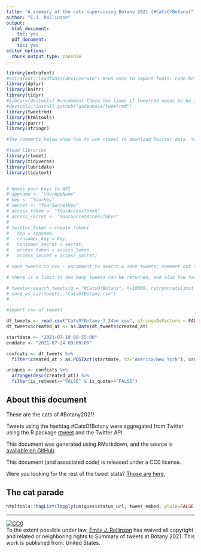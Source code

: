 ```yaml
---
title: "A summary of the cats supervising Botany 2021 (#CatsOfBotany)"
author: "E.J. Rollinson"
output:
  html_document:
    toc: yes
  pdf_document:
    toc: yes
editor_options: 
  chunk_output_type: console
---  
```


```r

library(extrafont)
#extrafont::loadfonts(device="win") #run once to import fonts; code below assumes Open Sans installed locally
library(dplyr)
library(knitr)
library(tidyr)
#library(devtools) #uncomment these two lines if tweetrmd needs to be installed
#devtools::install_github("gadenbuie/tweetrmd")
library(tweetrmd)
library(htmltools)
library(purrr)
library(stringr)

#The comments below show how to use rtweet to download Twitter data. You will need to create an app at https://dev.twitter.com/ to get Twitter API OAuth values that fill into the spaces indicated below. This code needs to run to generate the csv used in creating this document, but should be commented out to knit the final product.

#load libraries
library(rtweet)
library(tidyverse)
library(lubridate)
library(tidytext)


# #pass your keys to API
# appname <- "YourAppName"
# key <- "YourKey"
# secret <- "YourSecretKey"
# access_token <- "YourAccessToken"
# access_secret <- "YourSecretAccessToken"
# 
# twitter_token <-create_token(
#   app = appname,
#   consumer_key = key,
#   consumer_secret = secret,
#   access_token = access_token,
#   access_secret = access_secret)

# save tweets to csv - uncomment to search & save tweets; comment out to knit HTML document

# there is a limit to how many tweets can be returned, and also how far back in time the Twitter API will search - to save tweets for a long event, I recommend running this search and saving new files regularly, and compiling them all at the end - the compiled csv can then be reimported below - see tweetscrape_blank.Rmd in same GitHub project

# tweets<-search_tweets(q = "#CatsOfBotany", n=10000, retryonratelimit = TRUE)
# save_as_csv(tweets, "CatsOfBotany.csv")
# 

#import csv of tweets 

dt_tweets <- read.csv("CatsOfBotany_7_24am.csv", stringsAsFactors = FALSE)
dt_tweets$created_at <- as.Date(dt_tweets$created_at)

startdate <- "2021-07-18 08:55:00"
enddate <- "2021-07-24 09:00:00"

confcats <- dt_tweets %>%
  filter(created_at > as.POSIXct(startdate, tz="America/New_York"), created_at < as.POSIXct(enddate, tz="America/New_York"))

uniques <- confcats %>%
  arrange(desc(created_at)) %>%
  filter(is_retweet=="FALSE" & is_quote=="FALSE")

```

## About this document
These are the cats of #Botany2021!
 
Tweets using the hashtag #CatsOfBotany were aggregated from Twitter using the R package [rtweet](https://cran.r-project.org/web/packages/rtweet/index.html) and the Twitter API.

This document was generated using RMarkdown, and the source is [available on GitHub](https://github.com/erollinson/erollinson.github.io).

This document (and associated code) is released under a CC0 license.

Were you looking for the rest of the tweet stats? [Those are here.](https://erollinson.github.io/Botany2021tweets)




## The cat parade

```r

htmltools::tagList(lapply(uniques$status_url, tweet_embed, plain=FALSE, dnt=TRUE))

```

-----

<p xmlns:dct="http://purl.org/dc/terms/" xmlns:vcard="http://www.w3.org/2001/vcard-rdf/3.0#">
  <a rel="license"
     href="https://creativecommons.org/share-your-work/public-domain/cc0/">
    <img src="https://i.creativecommons.org/p/zero/1.0/88x31.png" style="border-style: none;" alt="CC0" />
  </a>
  <br />
  To the extent possible under law,
  <a rel="dct:publisher"
     href="https://github.com/erollinson/erollinson.github.io">
    <span property="dct:title">Emily J. Rollinson</span></a>
  has waived all copyright and related or neighboring rights to
  <span property="dct:title">Summary of tweets at Botany 2021</span>.
This work is published from:
<span property="vcard:Country" datatype="dct:ISO3166"
      content="US" about="https://github.com/erollinson/erollinson.github.io">
  United States</span>.
</p>

